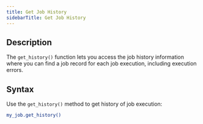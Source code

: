 ```yaml
---
title: Get Job History
sidebarTitle: Get Job History
---
```


## Description

The `get_history()` function lets you access the job history information where you can find a job record for each job execution, including execution errors.

## Syntax

Use the `get_history()` method to get history of job execution:

```bash
my_job.get_history()
```
